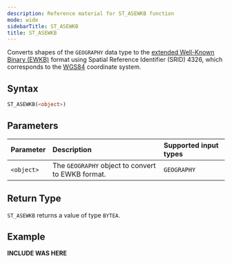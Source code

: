 ```yaml
---
description: Reference material for ST_ASEWKB function
mode: wide
sidebarTitle: ST_ASEWKB
title: ST_ASEWKB
---
```



Converts shapes of the `GEOGRAPHY` data type to the [extended Well-Known Binary (EWKB)](https://en.wikipedia.org/wiki/Well-known_text_representation_of_geometry#Format_variations) format using Spatial Reference Identifier (SRID) 4326, which corresponds to the [WGS84](https://en.wikipedia.org/wiki/World_Geodetic_System#WGS_84) coordinate system.

## Syntax


```sql
ST_ASEWKB(<object>)
```

## Parameters 


| Parameter | Description                                                                                                         | Supported input types |
| :--------- | :------------------------------------------------------------------------------------------------------------------- | :-------------------|
| `<object>`   | The `GEOGRAPHY` object to convert to EWKB format. | `GEOGRAPHY` |

## Return Type
`ST_ASEWKB` returns a value of type `BYTEA`.

## Example


**INCLUDE WAS HERE**

